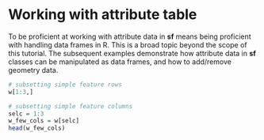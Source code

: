 # Working with attribute table {#attr}

To be proficient at working with attribute data in **sf** means being proficient with handling data frames in R. This is a broad topic beyond the scope of this tutorial.
The subsequent examples demonstrate how attribute data in **sf** classes can be manipulated as data frames, and how to add/remove geometry data.

```r
# subsetting simple feature rows
w[1:3,]
```

```r
# subsetting simple feature columns
selc = 1:3
w_few_cols = w[selc]
head(w_few_cols)
```



<!-- 
- dplyr, tidyr, and purrr packages
- lubridate??
- pipes
-->

<!-- 
- view, add new rows/columns, subset, select, summarize 
-->
